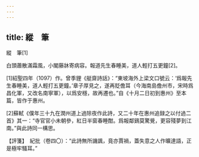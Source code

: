 ```yaml
---
---
---
```

title: 縱　筆
---



縱　筆[1]


白頭蕭散滿霜風，小閣藤牀寄病容。報道先生春睡美，道人輕打五更鐘[2]。

[1]紹聖四年（1097）作。曾季貍《艇齋詩話》：“東坡海外上梁文口號云：‘爲報先生春睡美，道人輕打五更鐘。’章子厚見之，遂再貶儋耳（今海南島儋州市，宋時爲昌化軍，又改名南寧軍），以爲安穩，故再遷也。”自《十月二日初到惠州》至本篇，皆作于惠州。

[2]蘇軾《僕年三十九在潤州道上過除夜作此詩，又二十年在惠州追録之以付過二首》其一：“寺官官小未朝參，紅日半窗春睡酣。爲報鄰鷄莫驚覺，更容殘夢到江南。”與此詩同一構思。

【評箋】　紀批（卷四〇）：“此詩無所譏諷，竟亦賈禍，蓋失意之人作曠達語，正是極牢騷耳。”